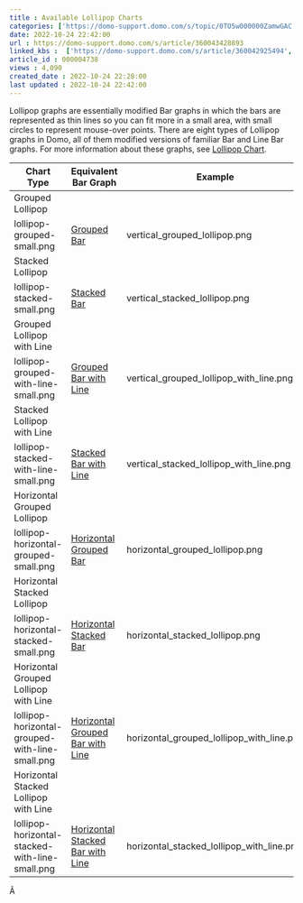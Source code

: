 ```yaml
---
title : Available Lollipop Charts
categories: ['https://domo-support.domo.com/s/topic/0TO5w000000ZamwGAC']
date: 2022-10-24 22:42:00
url : https://domo-support.domo.com/s/article/360043428893
linked_kbs :  ['https://domo-support.domo.com/s/article/360042925494', 'https://domo-support.domo.com/s/knowledge-base', 'https://domo-support.domo.com/s/article/360043429953', 'https://domo-support.domo.com/s/article/360043429153', 'https://domo-support.domo.com/s/article/360043428053', 'https://domo-support.domo.com/s/article/360043428893', 'https://domo-support.domo.com/s/article/360043429933', 'https://domo-support.domo.com/s/article/360043429693', 'https://domo-support.domo.com/s/topic/0TO5w000000ZamwGAC', 'https://domo-support.domo.com/s/article/360042923334', 'https://domo-support.domo.com/s/article/360042924614', 'https://domo-support.domo.com/s/article/360043429373', 'https://domo-support.domo.com/s/article/360043429913']
article_id : 000004738
views : 4,090
created_date : 2022-10-24 22:28:00
last updated : 2022-10-24 22:42:00
---
```




Lollipop graphs are essentially modified Bar graphs in which the bars are represented as thin lines so you can fit more in a small area, with small circles to represent mouse-over points. There are eight types of Lollipop graphs in Domo, all of them modified versions of familiar Bar and Line Bar graphs. For more information about these graphs, see [Lollipop Chart](..\lollipop_chart\index.html "Available Bar Graphs").




| Chart Type | Equivalent Bar Graph | Example |
| --- | --- | --- |
| Grouped Lollipop
lollipop-grouped-small.png | [Grouped Bar](..\grouped_bar_chart\index.html "Grouped Bar Graph") | vertical_grouped_lollipop.png |
| Stacked Lollipop
lollipop-stacked-small.png | [Stacked Bar](..\stacked_bar_chart\index.html "Stacked Bar Graph") | vertical_stacked_lollipop.png |
| Grouped Lollipop with Line
lollipop-grouped-with-line-small.png | [Grouped Bar with Line](..\grouped_bar_with_line_chart\index.html "Grouped Bar with Line Graph") | vertical_grouped_lollipop_with_line.png |
| Stacked Lollipop with Line
lollipop-stacked-with-line-small.png | [Stacked Bar with Line](..\stacked_bar_with_line_chart\index.html "Stacked Bar with Line Graph") | vertical_stacked_lollipop_with_line.png |
| Horizontal Grouped Lollipop
lollipop-horizontal-grouped-small.png | [Horizontal Grouped Bar](..\grouped_bar_chart\index.html "Grouped Bar Graph") | horizontal_grouped_lollipop.png |
| Horizontal Stacked Lollipop
lollipop-horizontal-stacked-small.png | [Horizontal Stacked Bar](..\stacked_bar_chart\index.html "Stacked Bar Graph") | horizontal_stacked_lollipop.png |
| Horizontal Grouped Lollipop with Line
lollipop-horizontal-grouped-with-line-small.png | [Horizontal Grouped Bar with Line](..\grouped_bar_with_line_chart\index.html "Grouped Bar with Line Graph") | horizontal_grouped_lollipop_with_line.png |
| Horizontal Stacked Lollipop with Line
lollipop-horizontal-stacked-with-line-small.png | [Horizontal Stacked Bar with Line](..\stacked_bar_with_line_chart\index.html "Stacked Bar with Line Graph") | horizontal_stacked_lollipop_with_line.png |


Â